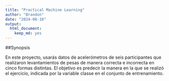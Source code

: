 ```yaml
---
title: "Practical Machine Learning"
author: "Brandon"
date: "2024-08-10"
output:
  html_document:
    keep_md: yes
---
```


##Synopsis

En este proyecto, usarás datos de acelerómetros de seis participantes que realizaron levantamientos de pesas de manera correcta e incorrecta en cinco formas distintas. El objetivo es predecir la manera en la que se realizó el ejercicio, indicada por la variable classe en el conjunto de entrenamiento.
